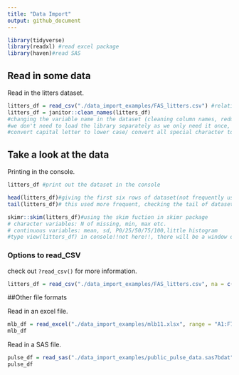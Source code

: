 ```yaml
---
title: "Data Import"
output: github_document
---
```


```r
library(tidyverse)
library(readxl) #read excel package
library(haven)#read SAS
```
## Read in some data

Read in the litters dataset.

```r
litters_df = read_csv("./data_import_examples/FAS_litters.csv") #relative path
litters_df = janitor::clean_names(litters_df) 
#changing the variable name in the dataset (cleaning column names, reduce the chances of errors when working with non-standard names (spaces, special characters, etc.).)
#we don't need to load the library separately as we only need it once, so we are now doing: using janitor library for the function clean_names
#convert capital letter to lower case/ convert all special character to underline
```

## Take a look at the data

Printing in the console.

```r
litters_df #print out the dataset in the console
```
```r
head(litters_df)#giving the first six rows of dataset(not frequently used)
tail(litters_df)# this used more frequent, checking the tail of dataset
```
```r
skimr::skim(litters_df)#using the skim fuction in skimr package
# character variables: N of missing, min, max etc.
# continuous variables: mean, sd, P0/25/50/75/100,little histogram
#type view(litters_df) in console!!not here!!, there will be a window of dataset pop out
```
### Options to read_CSV

check out `?read_csv()` for more information.
```r
litters_df = read_csv("./data_import_examples/FAS_litters.csv", na = c("","NA", ".", 999)) #import the dataset with missing(na), missing is equal to a range of things such as empty, NA, . and 999
```


##Other file formats

Read in an excel file.
```r
mlb_df = read_excel("./data_import_examples/mlb11.xlsx", range = "A1:F7")#read the dataset tfor this range
mlb_df
```

Read in a SAS file.
```r
pulse_df = read_sas("./data_import_examples/public_pulse_data.sas7bdat")
pulse_df
```



